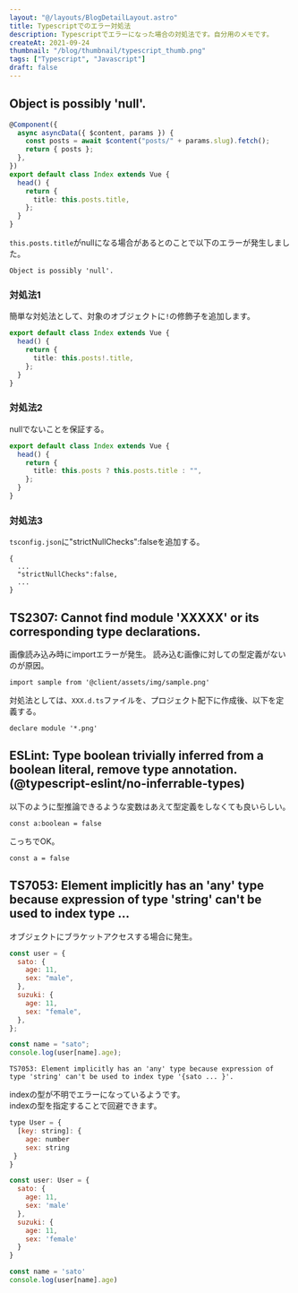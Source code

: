 ```yaml
---
layout: "@/layouts/BlogDetailLayout.astro"
title: Typescriptでのエラー対処法
description: Typescriptでエラーになった場合の対処法です。自分用のメモです。
createAt: 2021-09-24
thumbnail: "/blog/thumbnail/typescript_thumb.png"
tags: ["Typescript", "Javascript"]
draft: false
---
```



## Object is possibly 'null'.

```typescript
@Component({
  async asyncData({ $content, params }) {
    const posts = await $content("posts/" + params.slug).fetch();
    return { posts };
  },
})
export default class Index extends Vue {
  head() {
    return {
      title: this.posts.title,
    };
  }
}
```

`this.posts.title`がnullになる場合があるとのことで以下のエラーが発生しました。

```
Object is possibly 'null'.
```

### 対処法1

簡単な対処法として、対象のオブジェクトに`!`の修飾子を追加します。

```typescript
export default class Index extends Vue {
  head() {
    return {
      title: this.posts!.title,
    };
  }
}
```

### 対処法2

nullでないことを保証する。

```typescript
export default class Index extends Vue {
  head() {
    return {
      title: this.posts ? this.posts.title : "",
    };
  }
}
```

### 対処法3

`tsconfig.json`に"strictNullChecks":falseを追加する。

```
{
  ...
  "strictNullChecks":false,
  ...
}

```

## TS2307: Cannot find module 'XXXXX' or its corresponding type declarations.

画像読み込み時にimportエラーが発生。
読み込む画像に対しての型定義がないのが原因。

```
import sample from '@client/assets/img/sample.png'
```

対処法としては、`XXX.d.ts`ファイルを、プロジェクト配下に作成後、以下を定義する。

```
declare module '*.png'
```

## ESLint: Type boolean trivially inferred from a boolean literal, remove type annotation.(@typescript-eslint/no-inferrable-types)

以下のように型推論できるような変数はあえて型定義をしなくても良いらしい。

```
const a:boolean = false
```

こっちでOK。

```
const a = false
```

## TS7053: Element implicitly has an 'any' type because expression of type 'string' can't be used to index type ...

オブジェクトにブラケットアクセスする場合に発生。

```javascript
const user = {
  sato: {
    age: 11,
    sex: "male",
  },
  suzuki: {
    age: 11,
    sex: "female",
  },
};

const name = "sato";
console.log(user[name].age);
```

```
TS7053: Element implicitly has an 'any' type because expression of type 'string' can't be used to index type '{sato ... }'.
```

indexの型が不明でエラーになっているようです。  
indexの型を指定することで回避できます。

```javascript
type User = {
  [key: string]: {
    age: number
    sex: string
 }
}

const user: User = {
  sato: {
    age: 11,
    sex: 'male'
  },
  suzuki: {
    age: 11,
    sex: 'female'
  }
}

const name = 'sato'
console.log(user[name].age)
```
